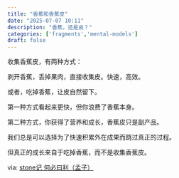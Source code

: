 ```yaml
---
title: "香蕉和香蕉皮"
date: "2025-07-07 10:11"
description: "香蕉，还是皮？"
categories: ['fragments','mental-models']
draft: false
---
```

收集香蕉皮，有两种方式：

剥开香蕉，丢掉果肉，直接收集皮。快速，高效。

或者，吃掉香蕉，让皮自然留下。

第一种方式看起来更快，但你浪费了香蕉本身。

第二种方式，你获得了营养和成长，香蕉皮只是副产品。

我们总是可以选择为了快速积累外在成果而跳过真正的过程。

但真正的成长来自于吃掉香蕉，而不是收集香蕉皮。

via: [stone记 何必曰利（孟子）](https://www.youtube.com/watch?v=OQVzPBmzG0w)

